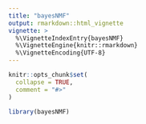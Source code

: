 ```yaml
---
title: "bayesNMF"
output: rmarkdown::html_vignette
vignette: >
  %\VignetteIndexEntry{bayesNMF}
  %\VignetteEngine{knitr::rmarkdown}
  %\VignetteEncoding{UTF-8}
---
```


```r
knitr::opts_chunk$set(
  collapse = TRUE,
  comment = "#>"
)
```

```r
library(bayesNMF)
```
